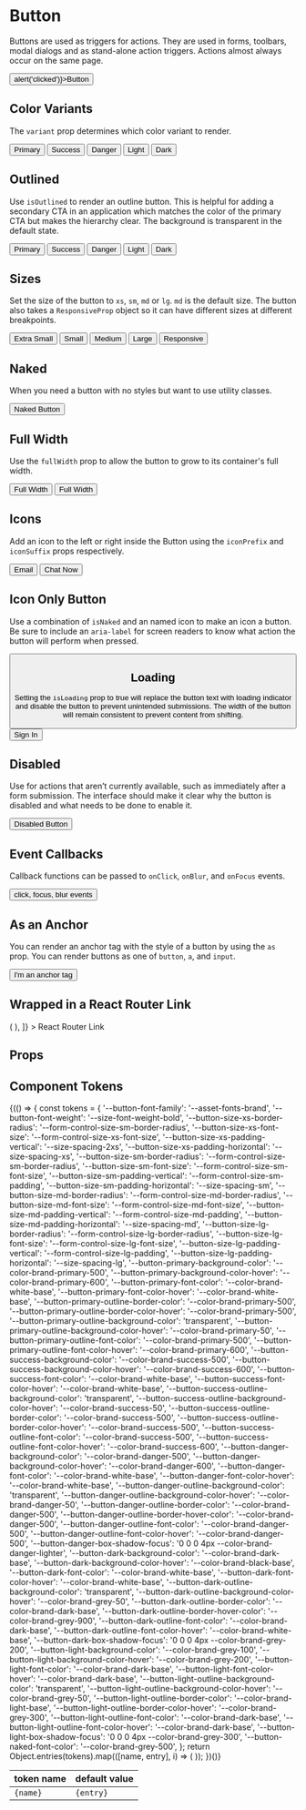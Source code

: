 
<Meta title="Components/Button/Overview" component={Button} />

# Button

Buttons are used as triggers for actions.
They are used in forms, toolbars, modal dialogs and as stand-alone action triggers.
Actions almost always occur on the same page.

<Canvas isExpanded>
  <Button onClick={() => alert('clicked')}>Button</Button>
</Canvas>

## Color Variants

The `variant` prop determines which color variant to render.

<Canvas>
  <Story name="Variants">
    <Box childGap="sm" direction="row">
      <Button variant="primary">Primary</Button>
      <Button variant="success">Success</Button>
      <Button variant="danger">Danger</Button>
      <Button variant="light">Light</Button>
      <Button variant="dark">Dark</Button>
    </Box>
  </Story>
</Canvas>

## Outlined

Use `isOutlined` to render an outline button. This is helpful for adding a secondary CTA in an application which matches
the color of the primary CTA but makes the hierarchy clear. The background is transparent in the default state.

<Canvas>
  <Story name="Outlined">
    <Box childGap="sm" direction="row">
      <Button variant="primary" isOutlined>
        Primary
      </Button>
      <Button variant="success" isOutlined>
        Success
      </Button>
      <Button variant="danger" isOutlined>
        Danger
      </Button>
      <Button variant="light" isOutlined>
        Light
      </Button>
      <Button variant="dark" isOutlined>
        Dark
      </Button>
    </Box>
  </Story>
</Canvas>

## Sizes

Set the size of the button to `xs`, `sm`, `md` or `lg`. `md` is the default size. The button also takes a `ResponsiveProp` object
so it can have different sizes at different breakpoints.

<Canvas>
  <Story name="Size">
    <Box childGap="sm" direction="row" alignItems="flex-start">
      <Button size="xs" variant="light">
        Extra Small
      </Button>
      <Button size="sm" variant="light">
        Small
      </Button>
      <Button size="md" variant="light">
        Medium
      </Button>
      <Button size="lg" variant="light">
        Large
      </Button>
      <Button
        size={{
          base: 'xs',
          tablet: 'sm',
          desktop: 'md',
          hd: 'lg',
        }}
        variant="light"
      >
        Responsive
      </Button>
    </Box>
  </Story>
</Canvas>

## Naked

When you need a button with no styles but want to use utility classes.

<Canvas>
  <Story name="Naked">
    <Box display="block" fontSize="sm" color="secondary-500">
      <Button isNaked>Naked Button</Button>
    </Box>
  </Story>
</Canvas>

## Full Width

Use the `fullWidth` prop to allow the button to grow to its container's full width.

<Canvas>
  <Story name="Full Width">
    <Box childGap="md">
      <Button fullWidth>Full Width</Button>
      <Button fullWidth isOutlined>
        Full Width
      </Button>
    </Box>
  </Story>
</Canvas>

## Icons

Add an icon to the left or right inside the Button using the `iconPrefix` and `iconSuffix` props respectively.

<Canvas>
  <Story name="With Icons">
    <Box direction="row" childGap="md">
      <Button variant="primary" iconPrefix="mail">
        Email
      </Button>
      <Button variant="primary" isOutlined iconSuffix="chat">
        Chat Now
      </Button>
    </Box>
  </Story>
</Canvas>

## Icon Only Button

Use a combination of `isNaked` and an named icon to make an icon a button. Be sure to include an `aria-label` for screen readers to know what action the button will perform when pressed.

<Canvas>
  <Story name="Icon Button">
    <Button iconPrefix="remove" isNaked aria-label="remove" />
  </Story>
</Canvas>

## Loading

Setting the `isLoading` prop to true will replace the button text with loading indicator and disable the button to prevent unintended submissions.
The width of the button will remain consistent to prevent content from shifting.

<Canvas>
  <Story name="Loading">
    <Button isLoading>Sign In</Button>
  </Story>
</Canvas>

## Disabled

Use for actions that aren’t currently available, such as immediately after a form submission.
The interface should make it clear why the button is disabled and what needs to be done to enable it.

<Canvas>
  <Story name="Disabled">
    <Button isDisabled>Disabled Button</Button>
  </Story>
</Canvas>

## Event Callbacks

Callback functions can be passed to `onClick`, `onBlur`, and `onFocus` events.

<Canvas>
  <Story name="Event Callbacks">
    <Button onBlur={action('blur')} onClick={action('click')} onFocus={action('focus')}>
      click, focus, blur events
    </Button>
  </Story>
</Canvas>

## As an Anchor

You can render an anchor tag with the style of a button by using the `as` prop. You
can render buttons as one of `button`, `a`, and `input`.

<Canvas>
  <Story name="As an Anchor">
    <Button as="a" href="https://ux.palmetto.com" target="_blank">
      I'm an anchor tag
    </Button>
  </Story>
</Canvas>

## Wrapped in a React Router Link

<Canvas>
  <Story
    name="React Router Link"
    decorators={[
      Story => (
        <BrowserRouter>
          <Story />
        </BrowserRouter>
      ),
    ]}
  >
    <Link to="/" as="a" component={Button}>
      React Router Link
    </Link>
    <Box margin="md 0 0 0">
      <Alert
        hasIcon
        message="NOTE: this link will not work in storybook but the code example is correct if used in a React application with react-router-dom."
        variant="warning"
      />
    </Box>
  </Story>
</Canvas>

## Props

<ArgsTable of={Button} />

## Component Tokens

<table>
  <thead>
    <tr>
      <th>token name</th>
      <th>default value</th>
    </tr>
  </thead>
  <tbody>
    {(() => {
      const tokens = {
        '--button-font-family': '--asset-fonts-brand',
        '--button-font-weight': '--size-font-weight-bold',
        '--button-size-xs-border-radius': '--form-control-size-sm-border-radius',
        '--button-size-xs-font-size': '--form-control-size-xs-font-size',
        '--button-size-xs-padding-vertical': '--size-spacing-2xs',
        '--button-size-xs-padding-horizontal': '--size-spacing-xs',
        '--button-size-sm-border-radius': '--form-control-size-sm-border-radius',
        '--button-size-sm-font-size': '--form-control-size-sm-font-size',
        '--button-size-sm-padding-vertical': '--form-control-size-sm-padding',
        '--button-size-sm-padding-horizontal': '--size-spacing-sm',
        '--button-size-md-border-radius': '--form-control-size-md-border-radius',
        '--button-size-md-font-size': '--form-control-size-md-font-size',
        '--button-size-md-padding-vertical': '--form-control-size-md-padding',
        '--button-size-md-padding-horizontal': '--size-spacing-md',
        '--button-size-lg-border-radius': '--form-control-size-lg-border-radius',
        '--button-size-lg-font-size': '--form-control-size-lg-font-size',
        '--button-size-lg-padding-vertical': '--form-control-size-lg-padding',
        '--button-size-lg-padding-horizontal': '--size-spacing-lg',
        '--button-primary-background-color': '--color-brand-primary-500',
        '--button-primary-background-color-hover': '--color-brand-primary-600',
        '--button-primary-font-color': '--color-brand-white-base',
        '--button-primary-font-color-hover': '--color-brand-white-base',
        '--button-primary-outline-border-color': '--color-brand-primary-500',
        '--button-primary-outline-border-color-hover': '--color-brand-primary-500',
        '--button-primary-outline-background-color': 'transparent',
        '--button-primary-outline-background-color-hover': '--color-brand-primary-50',
        '--button-primary-outline-font-color': '--color-brand-primary-500',
        '--button-primary-outline-font-color-hover': '--color-brand-primary-600',
        '--button-success-background-color': '--color-brand-success-500',
        '--button-success-background-color-hover': '--color-brand-success-600',
        '--button-success-font-color': '--color-brand-white-base',
        '--button-success-font-color-hover': '--color-brand-white-base',
        '--button-success-outline-background-color': 'transparent',
        '--button-success-outline-background-color-hover': '--color-brand-success-50',
        '--button-success-outline-border-color': '--color-brand-success-500',
        '--button-success-outline-border-color-hover': '--color-brand-success-500',
        '--button-success-outline-font-color': '--color-brand-success-500',
        '--button-success-outline-font-color-hover': '--color-brand-success-600',
        '--button-danger-background-color': '--color-brand-danger-500',
        '--button-danger-background-color-hover': '--color-brand-danger-600',
        '--button-danger-font-color': '--color-brand-white-base',
        '--button-danger-font-color-hover': '--color-brand-white-base',
        '--button-danger-outline-background-color': 'transparent',
        '--button-danger-outline-background-color-hover': '--color-brand-danger-50',
        '--button-danger-outline-border-color': '--color-brand-danger-500',
        '--button-danger-outline-border-hover-color': '--color-brand-danger-500',
        '--button-danger-outline-font-color': '--color-brand-danger-500',
        '--button-danger-outline-font-color-hover': '--color-brand-danger-500',
        '--button-danger-box-shadow-focus': '0 0 0 4px --color-brand-danger-lighter',
        '--button-dark-background-color': '--color-brand-dark-base',
        '--button-dark-background-color-hover': '--color-brand-black-base',
        '--button-dark-font-color': '--color-brand-white-base',
        '--button-dark-font-color-hover': '--color-brand-white-base',
        '--button-dark-outline-background-color': 'transparent',
        '--button-dark-outline-background-color-hover': '--color-brand-grey-50',
        '--button-dark-outline-border-color': '--color-brand-dark-base',
        '--button-dark-outline-border-hover-color': '--color-brand-grey-900',
        '--button-dark-outline-font-color': '--color-brand-dark-base',
        '--button-dark-outline-font-color-hover': '--color-brand-white-base',
        '--button-dark-box-shadow-focus': '0 0 0 4px --color-brand-grey-200',
        '--button-light-background-color': '--color-brand-grey-100',
        '--button-light-background-color-hover': '--color-brand-grey-200',
        '--button-light-font-color': '--color-brand-dark-base',
        '--button-light-font-color-hover': '--color-brand-dark-base',
        '--button-light-outline-background-color': 'transparent',
        '--button-light-outline-background-color-hover': '--color-brand-grey-50',
        '--button-light-outline-border-color': '--color-brand-light-base',
        '--button-light-outline-border-color-hover': '--color-brand-grey-300',
        '--button-light-outline-font-color': '--color-brand-dark-base',
        '--button-light-outline-font-color-hover': '--color-brand-dark-base',
        '--button-light-box-shadow-focus': '0 0 0 4px --color-brand-grey-300',
        '--button-naked-font-color': '--color-brand-grey-500',
      };
return Object.entries(tokens).map(([name, entry], i) => (

<tr key={i}>
  <td>
    <code>{name}</code>
  </td>
  <td>
    <code>{entry}</code>
  </td>
</tr>
)); })()}

  </tbody>
</table>
